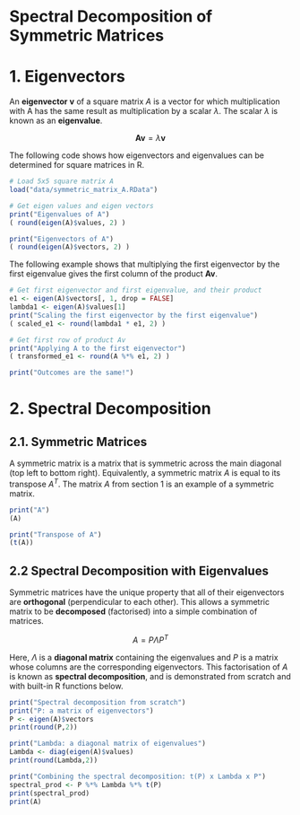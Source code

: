 # Spectral Decomposition of Symmetric Matrices

# 1. Eigenvectors

An **eigenvector** $\boldsymbol{v}$ of a square matrix $A$ is a vector for which multiplication with A has the same result as multiplication by a scalar $\lambda$. The scalar $\lambda$ is known as an **eigenvalue**.

$$
\boldsymbol{Av}=\lambda\boldsymbol{v}
$$

The following code shows how eigenvectors and eigenvalues can be determined for square matrices in R.

```r
# Load 5x5 square matrix A
load("data/symmetric_matrix_A.RData")

# Get eigen values and eigen vectors
print("Eigenvalues of A")
( round(eigen(A)$values, 2) )

print("Eigenvectors of A")
( round(eigen(A)$vectors, 2) )
```

The following example shows that multiplying the first eigenvector by the first eigenvalue gives the first column of the product $\boldsymbol{Av}$.

```r
# Get first eigenvector and first eigenvalue, and their product
e1 <- eigen(A)$vectors[, 1, drop = FALSE]
lambda1 <- eigen(A)$values[1]
print("Scaling the first eigenvector by the first eigenvalue")
( scaled_e1 <- round(lambda1 * e1, 2) )

# Get first row of product Av
print("Applying A to the first eigenvector")
( transformed_e1 <- round(A %*% e1, 2) )

print("Outcomes are the same!")
```

# 2. Spectral Decomposition

## 2.1. Symmetric Matrices

A symmetric matrix is a matrix that is symmetric across the main diagonal (top left to bottom right). Equivalently, a symmetric matrix $A$ is equal to its transpose $A^T$. The matrix $A$ from section 1 is an example of a symmetric matrix.

```r
print("A")
(A)

print("Transpose of A")
(t(A))
```

## 2.2 Spectral Decomposition with Eigenvalues

Symmetric matrices have the unique property that all of their eigenvectors are **orthogonal** (perpendicular to each other). This allows a symmetric matrix to be **decomposed** (factorised) into a simple combination of matrices.

$$
A=P\Lambda P^T
$$

Here, $\Lambda$ is a **diagonal matrix** containing the eigenvalues and $P$ is a matrix whose columns are the corresponding eigenvectors. This factorisation of $A$ is known as **spectral decomposition**, and is demonstrated from scratch and with built-in R functions below.

```r
print("Spectral decomposition from scratch")
print("P: a matrix of eigenvectors")
P <- eigen(A)$vectors
print(round(P,2))

print("Lambda: a diagonal matrix of eigenvalues")
Lambda <- diag(eigen(A)$values)
print(round(Lambda,2))

print("Combining the spectral decomposition: t(P) x Lambda x P")
spectral_prod <- P %*% Lambda %*% t(P)
print(spectral_prod)
print(A)
```
